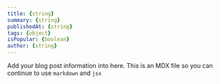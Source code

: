 ```yaml
---
title: {string}
summary: {string}
publishedAt: {string}
tags: {object}
isPopular: {boolean}
author: {string}
---
```


Add your blog post information into here. 
This is an MDX file so you can continue to use `markdown` and `jsx`
